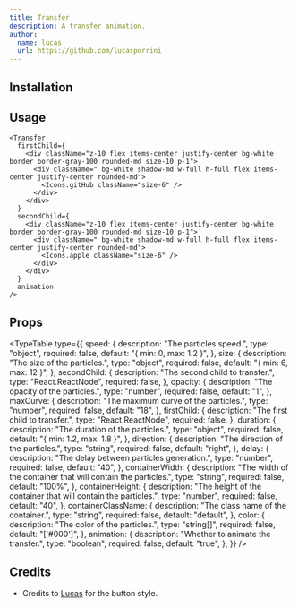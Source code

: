 ```yaml
---
title: Transfer
description: A transfer animation.
author:
  name: lucas
  url: https://github.com/lucasporrini
---
```


<ComponentPreview name="transfer-demo" />

## Installation

<ComponentInstallation name="transfer" />

## Usage

```tsx
<Transfer
  firstChild={
    <div className="z-10 flex items-center justify-center bg-white border border-gray-100 rounded-md size-10 p-1">
      <div className=" bg-white shadow-md w-full h-full flex items-center justify-center rounded-md">
        <Icons.gitHub className="size-6" />
      </div>
    </div>
  }
  secondChild={
    <div className="z-10 flex items-center justify-center bg-white border border-gray-100 rounded-md size-10 p-1">
      <div className=" bg-white shadow-md w-full h-full flex items-center justify-center rounded-md">
        <Icons.apple className="size-6" />
      </div>
    </div>
  }
  animation
/>
```

## Props

<TypeTable
  type={{
    speed: {
      description: "The particles speed.",
      type: "object",
      required: false,
      default: "{ min: 0, max: 1.2 }",
    },
    size: {
      description: "The size of the particles.",
      type: "object",
      required: false,
      default: "{ min: 6, max: 12 }",
    },
    secondChild: {
      description: "The second child to transfer.",
      type: "React.ReactNode",
      required: false,
    },
    opacity: {
      description: "The opacity of the particles.",
      type: "number",
      required: false,
      default: "1",
    },
    maxCurve: {
      description: "The maximum curve of the particles.",
      type: "number",
      required: false,
      default: "18",
    },
    firstChild: {
      description: "The first child to transfer.",
      type: "React.ReactNode",
      required: false,
    },
    duration: {
      description: "The duration of the particles.",
      type: "object",
      required: false,
      default: "{ min: 1.2, max: 1.8 }",
    },
    direction: {
      description: "The direction of the particles.",
      type: "string",
      required: false,
      default: "right",
    },
    delay: {
      description: "The delay between particles generation.",
      type: "number",
      required: false,
      default: "40",
    },
    containerWidth: {
      description:
        "The width of the container that will contain the particles.",
      type: "string",
      required: false,
      default: "100%",
    },
    containerHeight: {
      description:
        "The height of the container that will contain the particles.",
      type: "number",
      required: false,
      default: "40",
    },
    containerClassName: {
      description: "The class name of the container.",
      type: "string",
      required: false,
      default: "default",
    },
    color: {
      description: "The color of the particles.",
      type: "string[]",
      required: false,
      default: "['#000']",
    },
    animation: {
      description: "Whether to animate the transfer.",
      type: "boolean",
      required: false,
      default: "true",
    },
  }}
/>

## Credits

- Credits to [Lucas](https://github.com/lucasporrini) for the button style.

